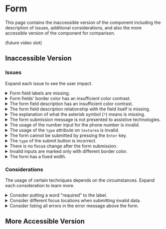 
# Form

This page contains the inaccessible version of the component including the description of issues, additional considerations, and also the more accessible version of the component for comparison.

(future video slot)

## Inaccessible Version

<PreviewWrapper title="Inaccessible form" codeHref="https://codesandbox.io/s/inaccessible-form-r9fu39">
  <Form />
</PreviewWrapper>

### Issues

Expand each issue to see the user impact.

<details>
  <summary>Form field labels are missing.</summary>
  Every form field should be associated with the <code>&lt;label&gt;</code> element. There are exceptions, such as a "search" field that commonly does not have the visible label, however, it has the magnifier icon and programmatically associated accessible name. The label defines the accessible name of the form field, and also allows mouse users to focus the form field by clicking on the label too. The label should be placed close to the connected form field so sighted users understand the connection and users with magnification are able to see both of them. Currently, there are no <code>&lt;label&gt;</code> elements or another methods of providing accessible names and a visual indicators of the purpose of the form fields.
</details>
<details>
  <summary>Form fields' border color has an insufficient color contrast.</summary>
  Users with low vision may not distinguish the border of the form field because its color contrast against the background color is too low.
</details>
<details>
  <summary>The form field description has an insufficient color contrast.</summary>
  Users with low vision may not be able to read the form field description text because its color contrast against the background color is too low.
</details>
<details>
  <summary>The form field description relationship with the field itself is missing.</summary>
  There is no programmatically associated relationship set between the form field and the form field description using <code>aria-describedby</code> so blind users, for instance, might completely miss the description as the screen reader would not even read it. That is because you are inside the form, or when tabbing through form fields, the screen reader is automatically put into the "forms" (or "focus") mode where only interactive elements are reachable. Standard text without any association is ignored.
</details>
<details>
  <summary>The explanation of what the asterisk symbol (<code>*</code>) means is missing.</summary>
  The required fields are marked with the asterisk sign (besides the <code>required</code> attribute in the code) but the explanation needs to be provided as not all users would understand it, even though it is considered to be sort of a standard.
</details>
<details>
  <summary>The form submission message is not presented to assistive technologies.</summary>
  When the form is submitted, the error message or the success message is displayed above the form. However, screen reader users, for instance, might completely miss it as nothing is announced when the form is submitted.
</details>
<details>
  <summary>The usage of the number input for the phone number is invalid.</summary>
  Number inputs should be used for amounts, such as count numbers or a price. The increment/decrement feature is useless for phone numbers, plus when using the telephone inputs, an appropriate keyboard is displayed for mobile users.
</details>
<details>
  <summary>The usage of the <code>type</code> attribute on <code>textarea</code> is invalid.</summary>
  The <code>type</code> attribute is relevant only for <code>&lt;input&gt;</code> elements. There is no support for that attribute there.
</details>
<details>
  <summary>The form cannot be submitted by pressing the <code>Enter</code> key.</summary>
  Currently, the form can only be submitted by the submit button. However, it is also necessary to allow users to submit it by pressing the <code>Enter</code> key. When the submission handler is attached to the form instead of the button, the problem is solved (if the button has the submit type).
</details>
<details>
  <summary>The <code>type</code> of the submit button is incorrect.</summary>
  In order to submit the form by pressing the <code>Enter</code> key (not just by pressing the button), either the button type must be <code>submit</code> or the <code>type</code> attribute omitted.
</details>
<details>
  <summary>There is no focus change after the form submission.</summary>
  If the form is invalid, it is necessary to let users know this information. For example, it is possible to move the user focus to the first invalid field, so they can immediately fix the error.
</details>
<details>
  <summary>Invalid inputs are marked only with different border color.</summary>
  Using the color only is not enough for users to know there is an error in the form. Users with low vision, color blindness, or total blindness would not see the color change at all, and also any users might have trouble figuring out what to do to fix the error. The error description containing the instructions on how to fix the error must be provided and programmatically associated with the relevant form field by the <code>aria-describedby</code> attribute.
</details>
<details>
  <summary>The form has a fixed width.</summary>
  Using fixed width creates a horizontal scrollbar on smaller viewports which could make navigation difficult for some users, especially those using screen magnification.
</details>

### Considerations

The usage of certain techniques depends on the circumstances. Expand each consideration to learn more.

<details>
  <summary>Consider putting a word "required" to the label.</summary>
  For instructions to be even more clear, the asterisk symbol can be avoided completely, and instead, the word "required" might be a part of the labels of all required fields. For instance, "Full name (required)".
</details>

<details>
  <summary>Consider different focus locations when submitting invalid data.</summary>
  When the form is submitted and contains errors, the focus can be set also to the error message itself, instead of the first invalid field.
</details>

<details>
  <summary>Consider listing all errors in the error message above the form.</summary>
  For better clarity, maybe in larger forms, all the error messages can be listed together inside the error box to give users an overview of all errors they need to fix so they can submit the form.
</details>

## More Accessible Version

<PreviewWrapper title="More accessible form" codeHref="https://codesandbox.io/s/accessible-form-jze6to">
  <AccessibleForm />
</PreviewWrapper>
